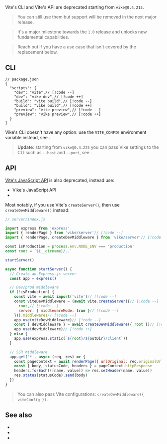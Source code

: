 
Vite's CLI and Vite's API are deprecated starting from `vike@0.4.213`.

> You can still use them but support will be removed in the next major release.

> It's a major milestone towards the `1.0` release and unlocks new fundamental capabilities.

> Reach out if you have a use case that isn't covered by the replacement below.

## CLI

```json5
// package.json
{
  "scripts": {
    "dev": "vite",// [!code --]
    "dev": "vike dev",// [!code ++]
    "build": "vite build",// [!code --]
    "build": "vike build",// [!code ++]
    "preview": "vite preview",// [!code --]
    "preview": "vike preview",// [!code ++]
  }
}
```

Vike's CLI doesn't have any option: use the `VITE_CONFIG` environment variable instead, see <Link href="/cli" />.

> **Update**: starting from `vike@0.4.225` you can pass <Link href="/settings">Vike settings</Link> to the CLI such as <Link href="/host">`--host`</Link> and <Link href="/port">`--port`</Link>, see <Link href="/cli#vike-settings" />.

## API

[Vite's JavaScript API](https://vite.dev/guide/api-javascript) is also deprecated, instead use:
 - <Link href="/api">Vike's JavaScript API</Link>
 - <Link href="/createDevMiddleware" />

Most notably, if you use Vite's `createServer()`, then use `createDevMiddleware()` instead:

```js
// server/index.js

import express from 'express'
import { renderPage } from 'vike/server'// [!code --]
import { renderPage, createDevMiddleware } from 'vike/server'// [!code ++]

const isProduction = process.env.NODE_ENV === 'production'
const root = `${__dirname}/..`

startServer()

async function startServer() {
  // Create an Express.js server
  const app = express()

  // Dev/prod middleware
  if (!isProduction) {
    const vite = await import('vite')// [!code --]
    const viteDevMiddleware = (await vite.createServer({// [!code --]
      root,// [!code --]
      server: { middlewareMode: true }// [!code --]
    })).middlewares// [!code --]
    app.use(viteDevMiddleware)// [!code --]
    const { devMiddleware } = await createDevMiddleware({ root })// [!code ++]
    app.use(devMiddleware)// [!code ++]
  } else {
    app.use(express.static(`${root}/${outDir}/client`))
  }

  // SSR middleware
  app.get('*', async (req, res) => {
    const pageContext = await renderPage({ urlOriginal: req.originalUrl })
    const { body, statusCode, headers } = pageContext.httpResponse
    headers.forEach(([name, value]) => res.setHeader(name, value))
    res.status(statusCode).send(body)
  })
}
```

> You can also <Link href="/createDevMiddleware">pass Vite configurations: `createDevMiddleware({ viteConfig })`</Link>.

## See also

- <Link href="/cli" />
- <Link href="/api" />
- <Link href="/createDevMiddleware" />
